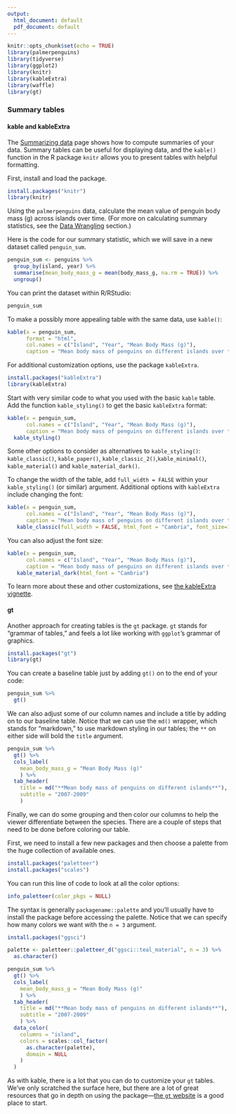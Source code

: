 ```yaml
---
output:
  html_document: default
  pdf_document: default
---
```


```r
knitr::opts_chunk$set(echo = TRUE)
library(palmerpenguins)
library(tidyverse)
library(ggplot2)
library(knitr)
library(kableExtra)
library(waffle)
library(gt)
```

### Summary tables

#### kable and kableExtra

The [Summarizing data](LINK-HERE) page shows how to compute summaries of your data. Summary tables can be useful for displaying data, and the `kable()` function in the R package `knitr` allows you to present tables with helpful formatting.

First, install and load the package.

```r
install.packages("knitr")
library(knitr)
```

Using the `palmerpenguins` data, calculate the mean value of penguin body mass (g) across islands over time. (For more on calculating summary statistics, see the [Data Wrangling](LINK-HERE) section.)

Here is the code for our summary statistic, which we will save in a new dataset called `penguin_sum`.

```r
penguin_sum <- penguins %>%
  group_by(island, year) %>%
  summarise(mean_body_mass_g = mean(body_mass_g, na.rm = TRUE)) %>% 
  ungroup()
```

You can print the dataset within R/RStudio:

```r
penguin_sum
```

To make a possibly more appealing table with the same data, use `kable()`:

```r
kable(x = penguin_sum, 
      format = "html",
      col.names = c("Island", "Year", "Mean Body Mass (g)"),
      caption = "Mean body mass of penguins on different islands over time")
```



For additional customization options, use the package `kableExtra`. 

```r
install.packages("kableExtra")
library(kableExtra)
```

Start with very similar code to what you used with the basic `kable` table. Add the function `kable_styling()` to get the basic `kableExtra` format:

```r
kable(x = penguin_sum, 
      col.names = c("Island", "Year", "Mean Body Mass (g)"),
      caption = "Mean body mass of penguins on different islands over time") %>%
  kable_styling()
```

Some other options to consider as alternatives to `kable_styling()`: `kable_classic()`, `kable_paper()`, `kable_classic_2()`,`kable_minimal()`, `kable_material()` and `kable_material_dark()`. 

To change the width of the table, add `full_width = FALSE` within your `kable_styling()` (or similar) argument. Additional options with `kableExtra` include changing the font:

```r
kable(x = penguin_sum, 
      col.names = c("Island", "Year", "Mean Body Mass (g)"),
      caption = "Mean body mass of penguins on different islands over time") %>%
   kable_classic(full_width = FALSE, html_font = "Cambria", font_size=16)
```

You can also adjust the font size: 
```r
kable(x = penguin_sum, 
      col.names = c("Island", "Year", "Mean Body Mass (g)"),
      caption = "Mean body mass of penguins on different islands over time") %>%
   kable_material_dark(html_font = "Cambria")
```

To learn more about these and other customizations, see [the kableExtra vignette](https://cran.r-project.org/web/packages/kableExtra/vignettes/awesome_table_in_html.html#Overview).

#### gt

Another approach for creating tables is the `gt` package. `gt` stands for "grammar of tables," and feels a lot like working with `ggplot`'s grammar of graphics.

```r
install.packages("gt")
library(gt)
```

You can create a baseline table just by adding `gt()` on to the end of your code:

```r
penguin_sum %>% 
  gt()
```

We can also adjust some of our column names and include a title by adding on to our baseline table. Notice that we can use the `md()` wrapper, which stands for "markdown," to use markdown styling in our tables; the `**` on either side will bold the `title` argument.

```r
penguin_sum %>% 
  gt() %>% 
  cols_label(
    mean_body_mass_g = "Mean Body Mass (g)"
    ) %>% 
  tab_header(
    title = md("**Mean body mass of penguins on different islands**"),
    subtitle = "2007-2009"
    ) 
```

Finally, we can do some grouping and then color our columns to help the viewer differentiate between the species. There are a couple of steps that need to be done before coloring our table.

First, we need to install a few new packages and then choose a palette from the huge collection of available ones. 

```r
install.packages("paletteer")
install.packages("scales")
```

You can run this line of code to look at all the color options:

```r
info_paletteer(color_pkgs = NULL)
```

The syntax is generally `packagename::palette` and you'll usually have to install the package before accessing the palette. Notice that we can specify how many colors we want with the `n = 3` argument.

```r
install.packages("ggsci")

palette <- paletteer::paletteer_d("ggsci::teal_material", n = 3) %>%
  as.character()
```

```r
penguin_sum %>% 
  gt() %>% 
  cols_label(
    mean_body_mass_g = "Mean Body Mass (g)"
    ) %>% 
  tab_header(
    title = md("**Mean body mass of penguins on different islands**"),
    subtitle = "2007-2009"
    ) %>% 
  data_color(
    columns = "island",
    colors = scales::col_factor(
      as.character(palette),
      domain = NULL
    )
  )
```


As with kable, there is a lot that you can do to customize your `gt` tables. We've only scratched the surface here, but there are a lot of great resources that go in depth on using the package---[the `gt` website](https://gt.rstudio.com/reference/index.html) is a good place to start.
